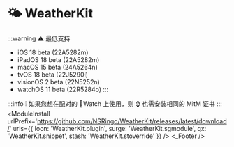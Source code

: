 
# 🌤 WeatherKit
:::warning ⚠️ 最低支持
- iOS 18 beta (22A5282m)
- iPadOS 18 beta (22A5282m)
- macOS 15 beta (24A5264n)
- tvOS 18 beta (22J5290l)
- visionOS 2 beta (22N5252n)
- watchOS 11 beta (22R5284o)
:::

:::info ❕
如果您想在配对的 Watch 上使用，则 ⌚️ 也需安装相同的 MitM 证书
:::
<ModuleInstall
  urlPrefix='https://github.com/NSRingo/WeatherKit/releases/latest/download/'
  urls={{
    loon: 'WeatherKit.plugin',
    surge: 'WeatherKit.sgmodule',
    qx: 'WeatherKit.snippet',
    stash: 'WeatherKit.stoverride'
  }}
/>
<WeatherKit />
<_Footer />
